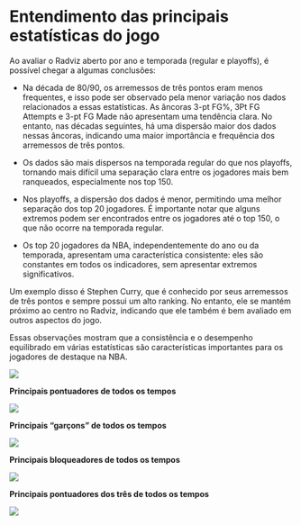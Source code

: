 # Entendimento das principais estatísticas do jogo

Ao avaliar o Radviz aberto por ano e temporada (regular e playoffs), é possível chegar a algumas conclusões:

* Na década de 80/90, os arremessos de três pontos eram menos frequentes, e isso pode ser observado pela menor variação nos dados relacionados a essas estatísticas. As âncoras 3-pt FG%, 3Pt FG Attempts e 3-pt FG Made não apresentam uma tendência clara. No entanto, nas décadas seguintes, há uma dispersão maior dos dados nessas âncoras, indicando uma maior importância e frequência dos arremessos de três pontos.

* Os dados são mais dispersos na temporada regular do que nos playoffs, tornando mais difícil uma separação clara entre os jogadores mais bem ranqueados, especialmente nos top 150.

* Nos playoffs, a dispersão dos dados é menor, permitindo uma melhor separação dos top 20 jogadores. É importante notar que alguns extremos podem ser encontrados entre os jogadores até o top 150, o que não ocorre na temporada regular.

* Os top 20 jogadores da NBA, independentemente do ano ou da temporada, apresentam uma característica consistente: eles são constantes em todos os indicadores, sem apresentar extremos significativos.

Um exemplo disso é Stephen Curry, que é conhecido por seus arremessos de três pontos e sempre possui um alto ranking. No entanto, ele se mantém próximo ao centro no Radviz, indicando que ele também é bem avaliado em outros aspectos do jogo.

Essas observações mostram que a consistência e o desempenho equilibrado em várias estatísticas são características importantes para os jogadores de destaque na NBA.

![](imagens/15.png)

**Principais pontuadores de todos os tempos**

![](imagens/16.png)

**Principais "garçons" de todos os tempos**

![](imagens/17.png)

**Principais bloqueadores de todos os tempos**

![](imagens/18.png)

**Principais pontuadores dos três de todos os tempos**

![](imagens/19.png)
